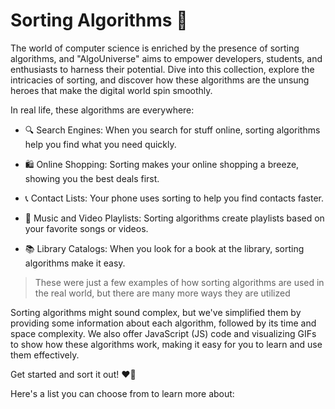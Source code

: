 
# Sorting Algorithms 💎

The world of computer science is enriched by the presence of sorting algorithms, 
and "AlgoUniverse" aims to empower developers, students, and enthusiasts to 
harness their potential. Dive into this collection, explore the intricacies of sorting, 
and discover how these algorithms are the unsung heroes that make the digital world spin smoothly.

In real life, these algorithms are everywhere:

- 🔍 Search Engines: When you search for stuff online, sorting algorithms help you find what you need quickly.

- 🛍️ Online Shopping: Sorting makes your online shopping a breeze, showing you the best deals first.

- 📞 Contact Lists: Your phone uses sorting to help you find contacts faster.

- 🎵 Music and Video Playlists: Sorting algorithms create playlists based on your favorite songs or videos.

- 📚 Library Catalogs: When you look for a book at the library, sorting algorithms make it easy.

> These were just a few examples of how sorting algorithms are used in the real world, but there are many more ways they are utilized

Sorting algorithms might sound complex, but we've simplified them by providing some information about each 
algorithm, followed by its time and space complexity. We also offer JavaScript (JS) code and visualizing 
GIFs to show how these algorithms work, making it easy for you to learn and use them effectively. 

Get started and sort it out! ❤️‍🔥

Here's a list you can choose from to learn more about:

<Cards>
  <CardsList data={cardsInfo.sorts}/>
</Cards>